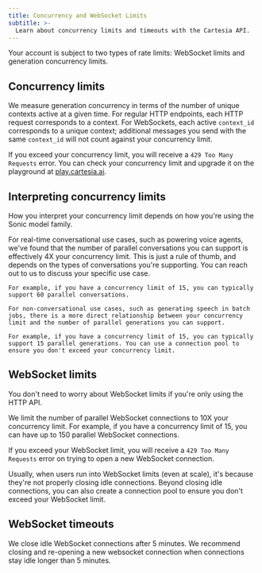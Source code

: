 ```yaml
---
title: Concurrency and WebSocket Limits
subtitle: >-
  Learn about concurrency limits and timeouts with the Cartesia API.
---
```


Your account is subject to two types of rate limits: WebSocket limits and generation concurrency limits.

## Concurrency limits

We measure generation concurrency in terms of the number of unique contexts active at a given time. For regular HTTP endpoints, each HTTP request corresponds to a context. For WebSockets, each active `context_id` corresponds to a unique context; additional messages you send with the same `context_id` will not count against your concurrency limit.

If you exceed your concurrency limit, you will receive a `429 Too Many Requests` error. You can check your concurrency limit and upgrade it on the playground at [play.cartesia.ai](https://play.cartesia.ai).

## Interpreting concurrency limits

How you interpret your concurrency limit depends on how you're using the Sonic model family.

<AccordionGroup>
  <Accordion title="Conversational use cases">
    For real-time conversational use cases, such as powering voice agents, we've found that the number of parallel conversations you can support is effectively 4X your concurrency limit. This is just a rule of thumb, and depends on the types of conversations you're supporting. You can reach out to us to discuss your specific use case.

    For example, if you have a concurrency limit of 15, you can typically support 60 parallel conversations.

  </Accordion>
  <Accordion title="Non-conversational use cases">

    For non-conversational use cases, such as generating speech in batch jobs, there is a more direct relationship between your concurrency limit and the number of parallel generations you can support.

    For example, if you have a concurrency limit of 15, you can typically support 15 parallel generations. You can use a connection pool to ensure you don't exceed your concurrency limit.

  </Accordion>
</AccordionGroup>

## WebSocket limits

<Tip> You don't need to worry about WebSocket limits if you're only using the HTTP API. </Tip>

We limit the number of parallel WebSocket connections to 10X your concurrency limit. For example, if you have a concurrency limit of 15, you can have up to 150 parallel WebSocket connections.

If you exceed your WebSocket limit, you will receive a `429 Too Many Requests` error on trying to open a new WebSocket connection.

Usually, when users run into WebSocket limits (even at scale), it's because they're not properly closing idle connections. Beyond closing idle connections, you can also create a connection pool to ensure you don't exceed your WebSocket limit.

## WebSocket timeouts

We close idle WebSocket connections after 5 minutes. We recommend closing and re-opening a new websocket connection when connections stay idle longer than 5 minutes.
